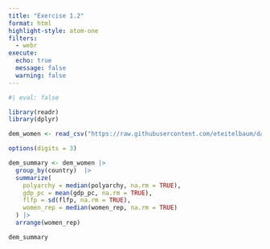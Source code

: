 ---
title: "Exercise 1.2"
format: html
highlight-style: atom-one
filters:
  - webr
execute:
  echo: true
  message: false
  warning: false
---


```{r}
#| eval: false

library(readr)
library(dplyr)

dem_women <- read_csv("https://raw.githubusercontent.com/eteitelbaum/dataviz-summer-2023/main/modules/data/dem_women.csv")

options(digits = 3)

dem_summary <- dem_women |> 
  group_by(country)  |> 
  summarize(
    polyarchy = median(polyarchy, na.rm = TRUE),
    gdp_pc = mean(gdp_pc, na.rm = TRUE), 
    flfp = sd(flfp, na.rm = TRUE), 
    women_rep = median(women_rep, na.rm = TRUE)
  ) |> 
  arrange(women_rep) 

dem_summary
```
